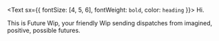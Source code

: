 <Text sx={{ fontSize: [4, 5, 6], fontWeight: `bold`, color: `heading` }}>
  Hi.
</Text>

This is Future Wip, your friendly Wip sending dispatches from imagined, positive, possible futures. 
